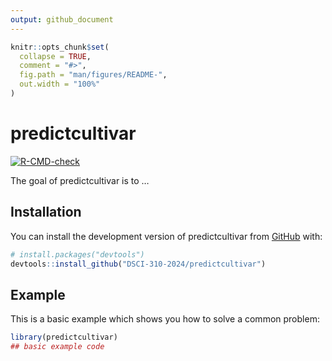 ```yaml
---
output: github_document
---
```


<!-- README.md is generated from README.Rmd. Please edit that file -->

```r
knitr::opts_chunk$set(
  collapse = TRUE,
  comment = "#>",
  fig.path = "man/figures/README-",
  out.width = "100%"
)
```

# predictcultivar

<!-- badges: start -->
[![R-CMD-check](https://github.com/DSCI-310-2024/predictcultivar/actions/workflows/R-CMD-check.yaml/badge.svg)](https://github.com/DSCI-310-2024/predictcultivar/actions/workflows/R-CMD-check.yaml)
<!-- badges: end -->

The goal of predictcultivar is to ...

## Installation

You can install the development version of predictcultivar from [GitHub](https://github.com/) with:

``` r
# install.packages("devtools")
devtools::install_github("DSCI-310-2024/predictcultivar")
```

## Example

This is a basic example which shows you how to solve a common problem:

```r
library(predictcultivar)
## basic example code
```

